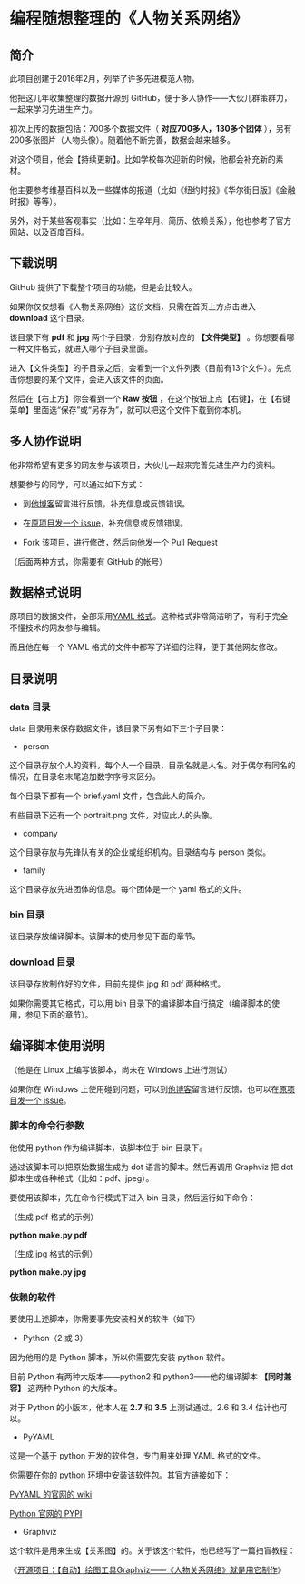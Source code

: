 = 编程随想整理的《人物关系网络》 =

== 简介 ==

此项目创建于2016年2月，列举了许多先进模范人物。

他把这几年收集整理的数据开源到 GitHub，便于多人协作——大伙儿群策群力，一起来学习先进生产力。

初次上传的数据包括：700多个数据文件（ '''对应700多人，130多个团体''' ），另有200多张图片（人物头像）。随着他不断完善，数据会越来越多。

对这个项目，他会【持续更新】。比如学校每次迎新的时候，他都会补充新的素材。

他主要参考维基百科以及一些媒体的报道（比如《纽约时报》《华尔街日版》《金融时报》等等）。

另外，对于某些客观事实（比如：生卒年月、简历、依赖关系），他也参考了官方网站，以及百度百科。


== 下载说明 ==

GitHub 提供了下载整个项目的功能，但是会比较大。

如果你仅仅想看《人物关系网络》这份文档，只需在首页上方点击进入 '''download''' 这个目录。

该目录下有 '''pdf''' 和 '''jpg''' 两个子目录，分别存放对应的 '''【文件类型】''' 。你想要看哪一种文件格式，就进入哪个子目录里面。

进入【文件类型】的子目录之后，会看到一个文件列表（目前有13个文件）。先点击你想要的某个文件，会进入该文件的页面。

然后在【右上方】你会看到一个 '''Raw 按钮''' ，在这个按钮上点【右键】，在【右键菜单】里面选“保存”或“另存为”，就可以把这个文件下载到你本机。


== 多人协作说明 ==

他非常希望有更多的网友参与该项目，大伙儿一起来完善先进生产力的资料。

想要参与的同学，可以通过如下方式：

* 到[https://program-think.blogspot.com/ 他博客]留言进行反馈，补充信息或反馈错误。

* 在[https://github.com/programthink/zhao/issues 原项目发一个 issue]，补充信息或反馈错误。

* Fork 该项目，进行修改，然后向他发一个 Pull Request

（后面两种方式，你需要有 GitHub 的帐号）


== 数据格式说明 ==

原项目的数据文件，全部采用[https://zh.wikipedia.org/wiki/YAML YAML 格式]。这种格式非常简洁明了，有利于完全不懂技术的网友参与编辑。

而且他在每一个 YAML 格式的文件中都写了详细的注释，便于其他网友修改。


== 目录说明 ==

=== data 目录 ===

data 目录用来保存数据文件，该目录下另有如下三个子目录：

* person

这个目录存放个人的资料，每个人一个目录，目录名就是人名。对于偶尔有同名的情况，在目录名末尾追加数字序号来区分。

每个目录下都有一个 brief.yaml 文件，包含此人的简介。

有些目录下还有一个 portrait.png 文件，对应此人的头像。

* company

这个目录存放与先锋队有关的企业或组织机构。目录结构与 person 类似。

* family

这个目录存放先进团体的信息。每个团体是一个 yaml 格式的文件。

=== bin 目录 ===

该目录存放编译脚本。该脚本的使用参见下面的章节。

=== download 目录 ===

该目录存放制作好的文件，目前先提供 jpg 和 pdf 两种格式。

如果你需要其它格式，可以用 bin 目录下的编译脚本自行搞定（编译脚本的使用，参见下面的章节）。


== 编译脚本使用说明 ==

（他是在 Linux 上编写该脚本，尚未在 Windows 上进行测试）

如果你在 Windows 上使用碰到问题，可以到[https://program-think.blogspot.com/ 他博客]留言进行反馈。也可以在[https://github.com/programthink/zhao/issues 原项目发一个 issue]。

=== 脚本的命令行参数 ===

他使用 python 作为编译脚本，该脚本位于 bin 目录下。

通过该脚本可以把原始数据生成为 dot 语言的脚本。然后再调用 Graphviz 把 dot 脚本生成各种格式（比如：pdf、jpeg）。

要使用该脚本，先在命令行模式下进入 bin 目录，然后运行如下命令：

（生成 pdf 格式的示例）

'''python make.py pdf'''

（生成 jpg 格式的示例）

'''python make.py jpg'''

=== 依赖的软件 ===

要使用上述脚本，你需要事先安装相关的软件（如下）

* Python（2 或 3）

因为他用的是 Python 脚本，所以你需要先安装 python 软件。

目前 Python 有两种大版本——python2 和 python3——他的编译脚本 '''【同时兼容】''' 这两种 Python 的大版本。

对于 Python 的小版本，他本人在 '''2.7''' 和 '''3.5''' 上测试通过。2.6 和 3.4 估计也可以。

* PyYAML

这是一个基于 python 开发的软件包，专门用来处理 YAML 格式的文件。

你需要在你的 python 环境中安装该软件包。其官方链接如下：

[http://pyyaml.org/wiki/PyYAML PyYAML 的官网的 wiki]

[https://pypi.python.org/pypi/PyYAML Python 官网的 PYPI]

* Graphviz

这个软件是用来生成【关系图】的。关于该这个软件，他已经写了一篇扫盲教程：

《[https://program-think.blogspot.com/2016/02/opensource-review-graphviz.html 开源项目：【自动】绘图工具Graphviz——《人物关系网络》就是用它制作]》
